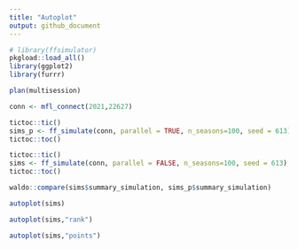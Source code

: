 ```yaml
---
title: "Autoplot"
output: github_document
---
```


```r
# library(ffsimulator)
pkgload::load_all()
library(ggplot2)
library(furrr)

plan(multisession)

conn <- mfl_connect(2021,22627)

tictoc::tic()
sims_p <- ff_simulate(conn, parallel = TRUE, n_seasons=100, seed = 613)
tictoc::toc()

tictoc::tic()
sims <- ff_simulate(conn, parallel = FALSE, n_seasons=100, seed = 613)
tictoc::toc()

waldo::compare(sims$summary_simulation, sims_p$summary_simulation)

autoplot(sims)
```


```r
autoplot(sims,"rank")
```


```r
autoplot(sims,"points")

```

